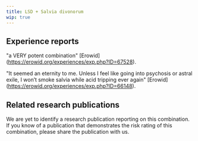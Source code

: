 ---
title: LSD + Salvia divonorum
wip: true
---

## Experience reports

"a VERY potent combination" [Erowid] (https://erowid.org/experiences/exp.php?ID=67528).

"It seemed an eternity to me. Unless I feel like going into psychosis or astral exile, I won’t smoke salvia while acid tripping ever again" [Erowid] (https://erowid.org/experiences/exp.php?ID=66148).

## Related research publications

We are yet to identify a research publication reporting on this combination. If you know of a publication that demonstrates the risk rating of this combination, please share the publication with us.



